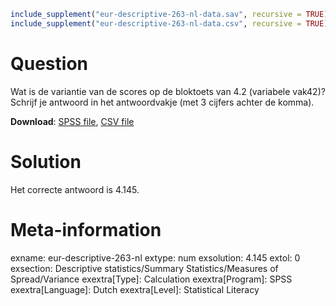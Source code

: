 ```r
include_supplement("eur-descriptive-263-nl-data.sav", recursive = TRUE)
include_supplement("eur-descriptive-263-nl-data.csv", recursive = TRUE)
```

Question
========
Wat is de variantie van de scores op de bloktoets van 4.2 (variabele vak42)? Schrijf je antwoord in het antwoordvakje (met 3 cijfers achter de komma).

**Download**: [SPSS file](eur-descriptive-263-nl-data.sav), [CSV file](eur-descriptive-263-nl-data.csv)


Solution
========
Het correcte antwoord is 4.145.


Meta-information
================
exname: eur-descriptive-263-nl
extype: num
exsolution: 4.145
extol: 0
exsection: Descriptive statistics/Summary Statistics/Measures of Spread/Variance
exextra[Type]: Calculation
exextra[Program]: SPSS
exextra[Language]: Dutch
exextra[Level]: Statistical Literacy
